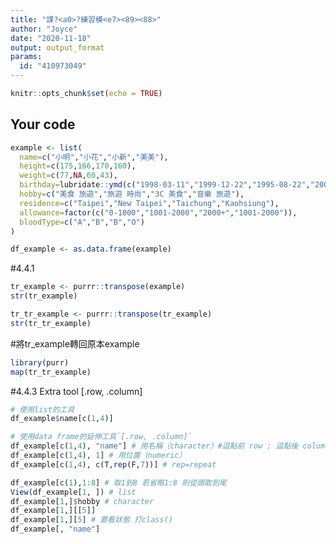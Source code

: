 ---
title: "課?<a0>?練習模<e7><89><88>"
author: "Joyce"
date: "2020-11-18"
output: output_format
params:
  id: "410973049"
---

```{r setup, include=FALSE}
knitr::opts_chunk$set(echo = TRUE)
```

## Your code

```{r}
example <- list(
  name=c("小明","小花","小新","美美"),
  height=c(175,166,170,160),
  weight=c(77,NA,60,43),
  birthday=lubridate::ymd(c("1998-03-11","1999-12-22","1995-08-22","2001-10-10")),
  hobby=c("美食 旅遊","旅遊 時尚","3C 美食","音樂 旅遊"),
  residence=c("Taipei","New Taipei","Taichung","Kaohsiung"),
  allowance=factor(c("0-1000","1001-2000","2000+","1001-2000")),
  bloodType=c("A","B","B","O")
)
```

```{r}
df_example <- as.data.frame(example)
```

#4.4.1
```{r}
tr_example <- purrr::transpose(example)
str(tr_example)
```

```{r}
tr_tr_example <- purrr::transpose(tr_example)
str(tr_tr_example)
```

#將tr_example轉回原本example

```{r}
library(purr)
map(tr_tr_example)
```

#4.4.3 Extra tool [.row, .column]
```{r}
# 使用list的工具
df_example$name[c(1,4)]

# 使用data frame的延伸工具`[.row, .column]`
df_example[c(1,4), "name"] # 用名稱（character）#逗點前 row ; 逗點後 column
df_example[c(1,4), 1] # 用位置（numeric）
df_example[c(1,4), c(T,rep(F,7))] # rep=repeat

df_example[c(1),1:8] # 取1到8 若省略1:8 則從頭取到尾
View(df_example[1, ]) # list
df_example[1,]$hobby # character
df_example[1,][[5]]
df_example[1,][5] # 要看狀態 打class()
df_example[, "name"]
```

```{r}

```

